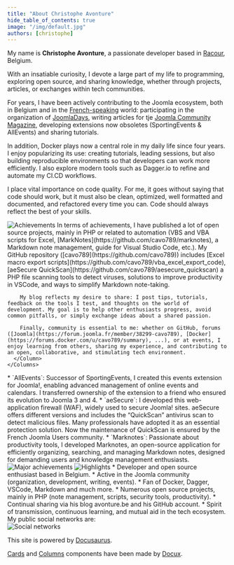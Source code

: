```yaml
---
title: "About Christophe Avonture"
hide_table_of_contents: true
image: "/img/default.jpg"
authors: [christophe]
---
```



My name is **Christophe Avonture**, a passionate developer based in [Racour](https://fr.wikipedia.org/wiki/Racour), Belgium.

With an insatiable curiosity, I devote a large part of my life to programming, exploring open source, and sharing knowledge, whether through projects, articles, or exchanges within tech communities.

For years, I have been actively contributing to the Joomla ecosystem, both in Belgium and in the [French-speaking](https://forum.joomla.fr/member/38299-cavo789) world: participating in the organization of [JoomlaDays](https://www.joomladay.fr/?view=article&id=56:christophe-avonture&catid=17), writing articles for tje [Joomla Community Magazine](https://magazine.joomla.org/), developing extensions now obsoletes (SportingEvents & AllEvents) and sharing tutorials.

In addition, Docker plays now a central role in my daily life since four years. I enjoy popularizing its use: creating tutorials, leading sessions, but also building reproducible environments so that developers can work more efficiently. I also explore modern tools such as Dagger.io to refine and automate my CI.CD workflows.

I place vital importance on code quality. For me, it goes without saying that code should work, but it must also be clean, optimized, well formatted and documented, and refactored every time you can. Code should always reflect the best of your skills.

<Tabs>

  <TabItem value="achievements" label="Achievements" default>
    <Columns>
      <Column className='text--left'>
        <img src="/img/about/achievements.png" alt="Achievements" />
      </Column>
      <Column className='text--justify'>
        In terms of achievements, I have published a lot of open source projects, mainly in PHP or related to automation (VBS and VBA scripts for Excel, [MarkNotes](https://github.com/cavo789/marknotes), a Markdown note management, guide for Visual Studio Code, etc.). My GitHub repository ([cavo789](https://github.com/cavo789)) includes [Excel macro export scripts](https://github.com/cavo789/vba_excel_export_code), [aeSecure QuickScan](https://github.com/cavo789/aesecure_quickscan) a PHP file scanning tools to detect viruses, solutions to improve productivity in VSCode, and ways to simplify Markdown note-taking.

        My blog reflects my desire to share: I post tips, tutorials, feedback on the tools I test, and thoughts on the world of development. My goal is to help other enthusiasts progress, avoid common pitfalls, or simply exchange ideas about a shared passion.

        Finally, community is essential to me: whether on GitHub, forums ([Joomla](https://forum.joomla.fr/member/38299-cavo789), [Docker](https://forums.docker.com/u/cavo789/summary), ...), or at events, I enjoy learning from others, sharing my experience, and contributing to an open, collaborative, and stimulating tech environment.
      </Column>
    </Columns>
  </TabItem>

  <TabItem value="major" label="Major achievements" default>
    <Columns>
      <Column className='text--justify'>
        * `AllEvents`: Successor of SportingEvents, I created this events extension for Joomla!, enabling advanced management of online events and calendars. I transferred ownership of the extension to a friend who ensured its evolution to Joomla 3 and 4.
        * `aeSecure`: I developed this web-application firewall (WAF), widely used to secure Joomla! sites. aeSecure offers different versions and includes the “QuickScan” antivirus scan to detect malicious files. Many professionals have adopted it as an essential protection solution. Now the maintenance of QuickScan is ensured by the French Joomla Users community.
        * `Marknotes`: Passionate about productivity tools, I developed Marknotes, an open-source application for efficiently organizing, searching, and managing Markdown notes, designed for demanding users and knowledge management enthusiasts.
      </Column>
      <Column className='text--left'>
        <img src="/img/about/major_realisations.png" alt="Major achievements" />
      </Column>
    </Columns>
  </TabItem>

  <TabItem value="highlights" label="Highlights">
   <Columns>
      <Column className='text--left'>
        <img src="/img/about/highlights.png" alt="Highlights" />
      </Column>
      <Column className='text--justify'>
        * Developer and open source enthusiast based in Belgium.
        * Active in the Joomla community (organization, development, writing, events).
        * Fan of Docker, Dagger, VSCode, Markdown and much more.
        * Numerous open source projects, mainly in PHP (note management, scripts, security tools, productivity).
        * Continual sharing via his blog avonture.be and his GitHub account.
        * Spirit of transmission, continuous learning, and mutual aid in the tech ecosystem.
      </Column>
    </Columns>
  </TabItem>

  <TabItem value="networks" label="Social networks">
    <Columns>
      <Column className='text--justify'>
      <div style={{ paddingBottom: '1em' }}>My public social networks are:</div>
      <div style={{
        display: 'flex',
        flexWrap: 'wrap',
        justifyContent: 'center',
        gap: '2rem'
      }}>
        <a href="https://bsky.app/profile/avonture.be" title="Bluesky">
          <LogoIcon name="bluesky" size='128' />
        </a>
        <a href="https://github.com/cavo789/" title="GitHub">
          <LogoIcon name="github" size='128' />
        </a>
        <a href="https://joomlacommunity.cloud.mattermost.com/main/messages/@cavo789" title="Mattermost">
          <LogoIcon name="mattermost" size='128' />
        </a>
      </div>
    </Column>
      <Column className='text--left'>
        <img src="/img/about/social_networks.png" alt="Social networks" />
      </Column>
    </Columns>
  </TabItem>
</Tabs>

This site is powered by [Docusaurus](https://docusaurus.io/).

[Cards](https://docusaurus.community/knowledge/component-library/new/Card/) and [Columns](https://docusaurus.community/knowledge/component-library/new/Columns/) components have been made by [Docux](https://github.com/Juniors017).

<ScrollToTopButton/>
